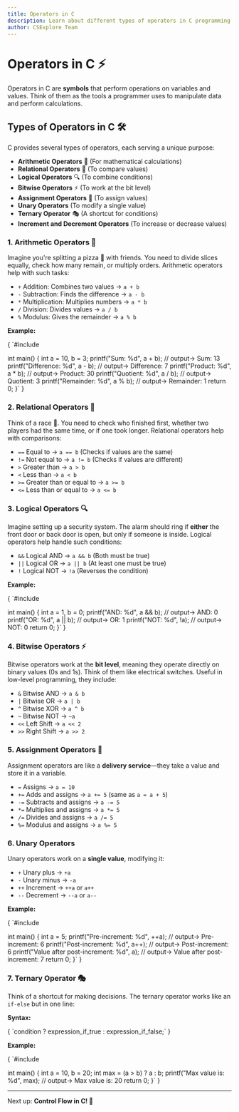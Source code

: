 ```yaml
---
title: Operators in C
description: Learn about different types of operators in C programming and how they are used in expressions.
author: CSExplore Team
---
```


# Operators in C ⚡

Operators in C are **symbols** that perform operations on variables and values. Think of them as the tools a programmer uses to manipulate data and perform calculations.

## Types of Operators in C 🛠️

C provides several types of operators, each serving a unique purpose:

- **Arithmetic Operators** 🧮 (For mathematical calculations)
- **Relational Operators** 🔄 (To compare values)
- **Logical Operators** 🔍 (To combine conditions)
- **Bitwise Operators** ⚡ (To work at the bit level)
- **Assignment Operators** 📝 (To assign values)
- **Unary Operators** (To modify a single value)
- **Ternary Operator** 🎭 (A shortcut for conditions)
- **Increment and Decrement Operators** (To increase or decrease values)

### **1. Arithmetic Operators 🧮**

Imagine you're splitting a pizza 🍕 with friends. You need to divide slices equally, check how many remain, or multiply orders. Arithmetic operators help with such tasks:

- `+` Addition: Combines two values → `a + b`
- `-` Subtraction: Finds the difference → `a - b`
- `*` Multiplication: Multiplies numbers → `a * b`
- `/` Division: Divides values → `a / b`
- `%` Modulus: Gives the remainder → `a % b`

**Example:**

<CodeBlock language="c">
{
`#include <stdio.h>

int main() {
    int a = 10, b = 3;
    printf("Sum: %d", a + b); // output-> Sum: 13
    printf("Difference: %d", a - b); // output-> Difference: 7
    printf("Product: %d", a * b); // output-> Product: 30
    printf("Quotient: %d", a / b); // output-> Quotient: 3
    printf("Remainder: %d", a % b); // output-> Remainder: 1
    return 0;
}`
}
</CodeBlock>

### **2. Relational Operators 🔄**

Think of a race 🏁. You need to check who finished first, whether two players had the same time, or if one took longer. Relational operators help with comparisons:

- `==` Equal to → `a == b` (Checks if values are the same)
- `!=` Not equal to → `a != b` (Checks if values are different)
- `>` Greater than → `a > b`
- `<` Less than → `a < b`
- `>=` Greater than or equal to → `a >= b`
- `<=` Less than or equal to → `a <= b`

### **3. Logical Operators 🔍**

Imagine setting up a security system. The alarm should ring if **either** the front door or back door is open, but only if someone is inside. Logical operators help handle such conditions:

- `&&` Logical AND → `a && b` (Both must be true)
- `||` Logical OR → `a || b` (At least one must be true)
- `!` Logical NOT → `!a` (Reverses the condition)

**Example:**

<CodeBlock language="c">
{
`#include <stdio.h>

int main() {
    int a = 1, b = 0;
    printf("AND: %d", a && b); // output-> AND: 0
    printf("OR: %d", a || b); // output-> OR: 1
    printf("NOT: %d", !a);  // output-> NOT: 0
    return 0;
}`
}
</CodeBlock>

### **4. Bitwise Operators ⚡**

Bitwise operators work at the **bit level**, meaning they operate directly on binary values (0s and 1s). Think of them like electrical switches. Useful in low-level programming, they include:

- `&` Bitwise AND → `a & b`
- `|` Bitwise OR → `a | b`
- `^` Bitwise XOR → `a ^ b`
- `~` Bitwise NOT → `~a`
- `<<` Left Shift → `a << 2`
- `>>` Right Shift → `a >> 2`

### **5. Assignment Operators 📝**

Assignment operators are like a **delivery service**—they take a value and store it in a variable.

- `=` Assigns → `a = 10`
- `+=` Adds and assigns → `a += 5` (same as `a = a + 5`)
- `-=` Subtracts and assigns → `a -= 5`
- `*=` Multiplies and assigns → `a *= 5`
- `/=` Divides and assigns → `a /= 5`
- `%=` Modulus and assigns → `a %= 5`

### **6. Unary Operators**

Unary operators work on a **single value**, modifying it:

- `+` Unary plus → `+a`
- `-` Unary minus → `-a`
- `++` Increment → `++a` or `a++`
- `--` Decrement → `--a` or `a--`

**Example:**

<CodeBlock language="c">
{
`#include <stdio.h>

int main() {
    int a = 5;
    printf("Pre-increment: %d", ++a); // output-> Pre-increment: 6
    printf("Post-increment: %d", a++); // output-> Post-increment: 6 
    printf("Value after post-increment: %d", a); // output-> Value after post-increment: 7
    return 0;
}`
}
</CodeBlock>

### **7. Ternary Operator 🎭**

Think of a shortcut for making decisions. The ternary operator works like an `if-else` but in one line:

**Syntax:**

<CodeBlock language="c">
{
`condition ? expression_if_true : expression_if_false;`
}
</CodeBlock>

**Example:**

<CodeBlock language="c">
{
`#include <stdio.h>

int main() {
    int a = 10, b = 20;
    int max = (a > b) ? a : b;
    printf("Max value is: %d", max); // output-> Max value is: 20
    return 0;
}`
}
</CodeBlock>

---

Next up: **Control Flow in C! 🚀**
